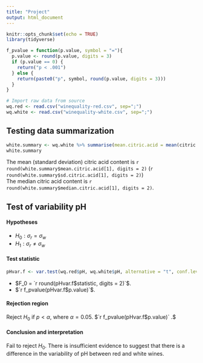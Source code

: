 ```yaml
---
title: "Project"
output: html_document
---
```


```r
knitr::opts_chunk$set(echo = TRUE)
library(tidyverse)

f_pvalue = function(p.value, symbol = "="){
  p.value <- round(p.value, digits = 3)
  if (p.value == 0) {
    return("p < .001")
  } else {
    return(paste0("p", symbol, round(p.value, digits = 3)))
  }
}
```

``` r
# Import raw data from source
wq.red <- read.csv("winequality-red.csv", sep=";")
wq.white <- read.csv("winequality-white.csv", sep=";")
```

## Testing data summarization

```r
white.summary <- wq.white %>% summarise(mean.citric.acid = mean(citric.acid), sd.citric.acid = sd(citric.acid), median.citric.acid = median(citric.acid))
white.summary
```

The mean (standard deviation) citric acid content is `r round(white.summary$mean.citric.acid[1], digits = 2)` (`r round(white.summary$sd.citric.acid[1], digits = 2)`) <br>
The median citric acid content is `r round(white.summary$median.citric.acid[1], digits = 2)`.

## Test of variability pH

#### Hypotheses

* $H_0: \sigma_r = \sigma_w$
* $H_1: \sigma_r \ne \sigma_w$

#### Test statistic

```r
pHvar.f <- var.test(wq.red$pH, wq.white$pH, alternative = "t", conf.level = 0.95, ratio = 1)
```

* $F_0 = `r round(pHvar.f$statistic, digits = 2)`$.
* $`r f_pvalue(pHvar.f$p.value)`$.

#### Rejection region

Reject $H_0$ if $p < \alpha$, where $\alpha=0.05$. $`r f_pvalue(pHvar.f$p.value)` \nless 0.05.$

#### Conclusion and interpretation

Fail to reject $H_0$. There is insufficient evidence to suggest that there is a difference in the variability of pH between red and white wines.
